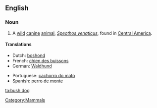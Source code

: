 ==English==
{{wikipedia}}

===Noun===
{{en-noun|sg=[[bush]] [[dog]]}}

# A [[wild]] [[canine]] [[animal]], ''[[Speothos venaticus]]'', found in [[Central America]].


====Translations====
{{trans-top|a wild canine animal}}
*Dutch: [[boshond]] {{m}}
*French: [[chien des buissons]] {{m}}
*German: [[Waldhund]] {{m}}
{{trans-mid}}
*Portuguese: [[cachorro do mato]] {{m}}
*Spanish: [[perro de monte]] {{m}}
{{trans-bottom}}

[[Category:Mammals]]

[[ta:bush dog]]
